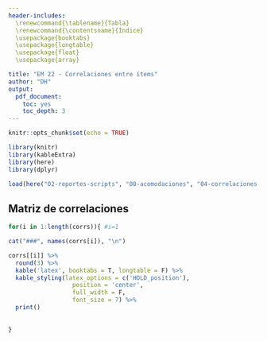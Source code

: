 ```yaml
---
header-includes:
  \renewcommand{\tablename}{Tabla}
  \renewcommand{\contentsname}{Índice} 
  \usepackage{booktabs}
  \usepackage{longtable}
  \usepackage{float}
  \usepackage{array}

title: "EM 22 - Correlaciones entre ítems"
author: "DH"
output:
  pdf_document:
    toc: yes
    toc_depth: 3
---
```


```r
knitr::opts_chunk$set(echo = TRUE)

library(knitr)
library(kableExtra)
library(here)
library(dplyr)

load(here("02-reportes-scripts", "00-acomodaciones", "04-correlaciones-items.Rdata"))

```

## Matriz de correlaciones 

```r

for(i in 1:length(corrs)){ #i=1

cat("###", names(corrs[i]), "\n")

corrs[[i]] %>% 
  round(3) %>%
  kable('latex', booktabs = T, longtable = F) %>%
  kable_styling(latex_options = c('HOLD_position'), 
                  position = 'center', 
                  full_width = F,
                  font_size = 7) %>%
  print()
  
  
}

```

